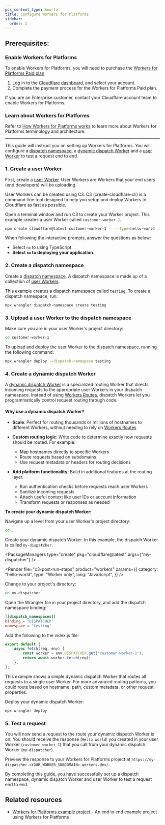 ```yaml
---
pcx_content_type: how-to
title: Configure Workers for Platforms
sidebar:
  order: 1
---
```



## Prerequisites:

### Enable Workers for Platforms

To enable Workers for Platforms, you will need to purchase the [Workers for Platforms Paid plan](/cloudflare-for-platforms/workers-for-platforms/platform/pricing/).

1. Log in to the [Cloudflare dashboard](https://dash.cloudflare.com/?to=/:account/workers-for-platforms), and select your account.
2. Complete the payment process for the Workers for Platforms Paid plan.

If you are an Enterprise customer, contact your Cloudflare account team to enable Workers for Platforms.

### Learn about Workers for Platforms

Refer to [How Workers for Platforms works](/cloudflare-for-platforms/workers-for-platforms/reference/how-workers-for-platforms-works/) to learn more about Workers for Platforms terminology and architecture.

---

This guide will instruct you on setting up Workers for Platforms. You will configure a [dispatch namespace](/cloudflare-for-platforms/workers-for-platforms/reference/how-workers-for-platforms-works/#dispatch-namespace), a [dynamic dispatch Worker](/cloudflare-for-platforms/workers-for-platforms/reference/how-workers-for-platforms-works/#dynamic-dispatch-worker) and a [user Worker](/cloudflare-for-platforms/workers-for-platforms/reference/how-workers-for-platforms-works/#user-workers) to test a request end to end.

### 1. Create a user Worker

First, create a [user Worker](/cloudflare-for-platforms/workers-for-platforms/reference/how-workers-for-platforms-works/#user-workers). User Workers are Workers that your end users (end developers) will be uploading.

User Workers can be created using C3. C3 (create-cloudflare-cli) is a command-line tool designed to help you setup and deploy Workers to Cloudflare as fast as possible.

Open a terminal window and run C3 to create your Worker project. This example creates a user Worker called `customer-worker-1`.

```sh
npm create cloudflare@latest customer-worker-1 -- --type=hello-world
```

When following the interactive prompts, answer the questions as below:

- Select `no` to using TypeScript.
- **Select `no` to deploying your application.**

### 2. Create a dispatch namespace

Create a [dispatch namespace](/cloudflare-for-platforms/workers-for-platforms/reference/how-workers-for-platforms-works/#dispatch-namespace). A dispatch namespace is made up of a collection of [user Workers](/cloudflare-for-platforms/workers-for-platforms/reference/how-workers-for-platforms-works/#user-workers).

This example creates a dispatch namespace called `testing`. To create a dispatch namespace, run:

```sh
npx wrangler dispatch-namespace create testing
```

### 3. Upload a user Worker to the dispatch namespace

Make sure you are in your user Worker's project directory:

```sh
cd customer-worker-1
```

To upload and deploy the user Worker to the dispatch namespace, running the following command:

```sh
npx wrangler deploy --dispatch-namespace testing
```

### 4. Create a dynamic dispatch Worker

A [dynamic dispatch Worker](/cloudflare-for-platforms/workers-for-platforms/reference/how-workers-for-platforms-works/#dynamic-dispatch-worker) is a specialized routing Worker that directs incoming requests to the appropriate user Workers in your dispatch namespace. Instead of using [Workers Routes](/workers/configuration/routing/routes/), dispatch Workers let you programmatically control request routing through code.

#### Why use a dynamic dispatch Worker?

* **Scale**: Perfect for routing thousands or millions of hostnames to different Workers, without needing to rely on [Workers Routes](/workers/configuration/routing/routes/)
* **Custom routing logic**: Write code to determine exactly how requests should be routed. For example:
   * Map hostnames directly to specific Workers
   * Route requests based on subdomains
   * Use request metadata or headers for routing decisions

* **Add platform functionality**: Build in additional features at the routing layer.
   * Run authentication checks before requests reach user Workers
   * Sanitize incoming requests
   * Attach useful context like user IDs or account information
   * Transform requests or responses as needed

**To create your dynamic dispatch Worker:**

Navigate up a level from your user Worker's project directory:

```sh
cd ..
```

Create your dynamic dispatch Worker. In this example, the dispatch Worker is called `my-dispatcher`.

<PackageManagers type="create" pkg="cloudflare@latest" args={"my-dispatcher"} />

<Render
	file="c3-post-run-steps"
	product="workers"
	params={{
		category: "hello-world",
		type: "Worker only",
		lang: "JavaScript",
	}}
/>

Change to your project's directory:

```sh
cd my-dispatcher
```

Open the Wrangler file in your project directory, and add the dispatch namespace binding:

<WranglerConfig>

```toml
[[dispatch_namespaces]]
binding = "DISPATCHER"
namespace = "testing"
```

</WranglerConfig>

Add the following to the index.js file:

```js
export default {
	async fetch(req, env) {
		const worker = env.DISPATCHER.get("customer-worker-1");
		return await worker.fetch(req);
	},
};
```

This example shows a simple dynamic dispatch Worker that routes all requests to a single user Worker. For more advanced routing patterns, you could route based on hostname, path, custom metadata, or other request properties.

Deploy your dynamic dispatch Worker:

```sh
npx wrangler deploy
```

### 5. Test a request

You will now send a request to the route your dynamic dispatch Worker is on. You should receive the response (`Hello world`) you created in your user Worker (`customer-worker-1`) that you call from your dynamic dispatch Worker (`my-dispatcher`).

Preview the response to your Workers for Platforms project at `https://my-dispatcher.<YOUR_WORKER_SUBDOMAIN>.workers.dev/`.

By completing this guide, you have successfully set up a dispatch namespace, dynamic dispatch Worker and user Worker to test a request end to end.

## Related resources

- [Workers for Platforms example project](https://github.com/cloudflare/workers-for-platforms-example) - An end to end example project using Workers for Platforms

